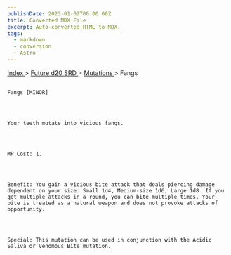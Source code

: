 ```yaml
---
publishDate: 2023-01-02T00:00:00Z
title: Converted MDX File
excerpt: Auto-converted HTML to MDX.
tags:
  - markdown
  - conversion
  - Astro
---
```







[
      Index
     ](-index)
     >
     [
      Future d20 SRD
     ](future-d20-srd-index)
     >
     [
      Mutations
     ](future-d20-srd-mutations-index)
     > Fangs
    




## 
    Fangs [MINOR]
   



    Your teeth mutate into vicious fangs.
   



    MP Cost: 1.
   



    Benefit: You gain a vicious bite attack that deals piercing damage dependent on your size: Small 1d4, Medium-size 1d6, Large 1d8. If you get multiple attacks in a round, you can bite multiple times. Your bite is treated as a natural weapon and does not provoke attacks of opportunity.
   



    Special: This mutation can be used in conjunction with the Acidic Saliva or Venomous Bite mutation.
   





